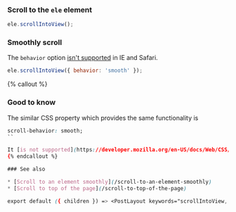 
### Scroll to the `ele` element

```js
ele.scrollIntoView();
```

### Smoothly scroll

The `behavior` option [isn't supported](https://developer.mozilla.org/en-US/docs/Web/API/Element/scrollIntoView#Browser_compatibility) in IE and Safari.

```js
ele.scrollIntoView({ behavior: 'smooth' });
```

{% callout %}

### Good to know

The similar CSS property which provides the same functionality is

```css
scroll-behavior: smooth;
``

It [is not supported](https://developer.mozilla.org/en-US/docs/Web/CSS/scroll-behavior#Browser_compatibility) in IE and Safari.
{% endcallout %}

### See also

* [Scroll to an element smoothly](/scroll-to-an-element-smoothly)
* [Scroll to top of the page](/scroll-to-top-of-the-page)

export default ({ children }) => <PostLayout keywords="scrollIntoView, scrollIntoView behavior smooth, smoothly scroll" title="Scroll to an element">{children}</PostLayout>;
```
